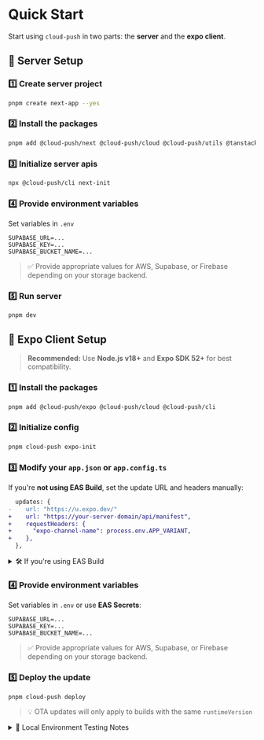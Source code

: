 # Quick Start

Start using `cloud-push` in two parts: the **server** and the **expo client**.

## 📡 Server Setup

### 1️⃣ Create server project

```bash
pnpm create next-app --yes
```

### 2️⃣ Install the packages

```bash
pnpm add @cloud-push/next @cloud-push/cloud @cloud-push/utils @tanstack/react-query semver @types/semver
```

### 3️⃣ Initialize server apis

```bash
npx @cloud-push/cli next-init
```

### 4️⃣ Provide environment variables

Set variables in `.env`

```env
SUPABASE_URL=...
SUPABASE_KEY=...
SUPABASE_BUCKET_NAME=...
```

> ✅ Provide appropriate values for AWS, Supabase, or Firebase depending on your storage backend.


### 5️⃣ Run server

```
pnpm dev
```

## 📱 Expo Client Setup

> **Recommended:** Use **Node.js v18+** and **Expo SDK 52+** for best compatibility.

### 1️⃣ Install the packages

```bash
pnpm add @cloud-push/expo @cloud-push/cloud @cloud-push/cli
```

### 2️⃣ Initialize config

```bash
pnpm cloud-push expo-init
```

### 3️⃣ Modify your `app.json` or `app.config.ts`

If you're **not using EAS Build**, set the update URL and headers manually:

```diff
  updates: {
-    url: "https://u.expo.dev/"
+    url: "https://your-server-domain/api/manifest",
+    requestHeaders: {
+      "expo-channel-name": process.env.APP_VARIANT,
+    },
  },
```

<details>
  <summary>🛠️ If you're using EAS Build</summary>

You don't need to manually set `requestHeaders`. Instead, configure the channel in `eas.json`:

```json
{
  "build": {
    "production": {
      "channel": "stable"
    },
    "preview": {
      "channel": "beta"
    }
  }
}
```

> In this example, builds triggered with the `--profile preview` option will use the `beta` channel, while `--profile production` uses `stable`.

</details>


### 4️⃣ Provide environment variables

Set variables in `.env` or use **EAS Secrets**:

```env
SUPABASE_URL=...
SUPABASE_KEY=...
SUPABASE_BUCKET_NAME=...
```

> ✅ Provide appropriate values for AWS, Supabase, or Firebase depending on your storage backend.

### 5️⃣ Deploy the update

```bash
pnpm cloud-push deploy
```

> 💡 OTA updates will only apply to builds with the same `runtimeVersion`

<details>

<summary>🔧 Local Environment Testing Notes</summary>

## ⚠️ Android Cleartext Warning

To allow HTTP requests on Android, you need to set `usesCleartextTraffic`.

```ts
export default {
  expo: {
    name: "your-app-name",
    slug: "your-app-slug",
    plugins: [
      [
        "expo-build-properties",
        {
          android: {
            usesCleartextTraffic: true,
          },
          ios: {},
        },
      ],
    ],
  },
};
```

</details>
